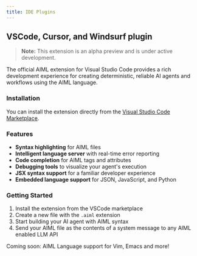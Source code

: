 ```yaml
---
title: IDE Plugins
---
```



## VSCode, Cursor, and Windsurf plugin
> **Note:** This extension is an alpha preview and is under active development.

The official AIML extension for Visual Studio Code provides a rich development experience for creating deterministic, reliable AI agents and workflows using the AIML language.


### Installation

You can install the extension directly from the [Visual Studio Code Marketplace](https://marketplace.visualstudio.com/items?itemName=aiml.vscode-aiml).

### Features

- **Syntax highlighting** for AIML files
- **Intelligent language server** with real-time error reporting
- **Code completion** for AIML tags and attributes
- **Debugging tools** to visualize your agent's execution
- **JSX syntax support** for a familiar developer experience
- **Embedded language support** for JSON, JavaScript, and Python

### Getting Started

1. Install the extension from the VSCode marketplace
2. Create a new file with the `.aiml` extension
3. Start building your AI agent with AIML syntax
4. Send your AIML file as the contents of a system message to any AIML enabled LLM API

<Banner className="bg-blue-500 text-white rounded-lg">Coming soon: AIML Language support for Vim, Emacs and more!</Banner>
